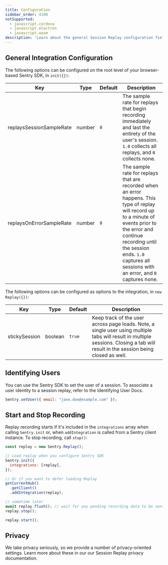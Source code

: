 ```yaml
---
title: Configuration
sidebar_order: 4100
notSupported:
  - javascript.cordova
  - javascript.electron
  - javascript.wasm
description: 'Learn about the general Session Replay configuration fields.'
---
```


<Include name="beta-note-session-replay.mdx" />

## General Integration Configuration

The following options can be configured on the root level of your browser-based Sentry SDK, in `init({})`:

| Key                      | Type   | Default | Description                                                                                                                                                                                                                                                       |
| ------------------------ | ------ | ------- | ----------------------------------------------------------------------------------------------------------------------------------------------------------------------------------------------------------------------------------------------------------------- |
| replaysSessionSampleRate | number | `0`     | The sample rate for replays that begin recording immediately and last the entirety of the user's session. `1.0` collects all replays, and `0` collects none.                                                                                                      |
| replaysOnErrorSampleRate | number | `0`     | The sample rate for replays that are recorded when an error happens. This type of replay will record up to a minute of events prior to the error and continue recording until the session ends. `1.0` captures all sessions with an error, and `0` captures none. |

The following options can be configured as options to the integration, in `new Replay({})`:

| Key           | Type    | Default | Description                                                                                                                                                                        |
| ------------- | ------- | ------- | ---------------------------------------------------------------------------------------------------------------------------------------------------------------------------------- |
| stickySession | boolean | `true`  | Keep track of the user across page loads. Note, a single user using multiple tabs will result in multiple sessions. Closing a tab will result in the session being closed as well. |

## Identifying Users

You can use the Sentry SDK to set the user of a session. To associate a user identity to a session replay, refer to the <PlatformLink to="/enriching-events/identify-user">Identifying User Docs</PlatformLink>.

```javascript
Sentry.setUser({ email: "jane.doe@example.com" });
```

## Start and Stop Recording

Replay recording starts if it's included in the `integrations` array when calling `Sentry.init` or, when `addIntegration` is called from a Sentry client instance. To stop recording, call `stop()`:

```javascript
const replay = new Sentry.Replay();

// Load replay when you configure Sentry SDK
Sentry.init({
  integrations: [replay],
});

// Or if you want to defer loading Replay
getCurrentHub()
  .getClient()
  .addIntegration(replay);

// sometime later
await replay.flush(); // wait for any pending recording data to be sent
replay.stop();

replay.start();
```

## Privacy

We take privacy seriously, so we provide a number of privacy-oriented settings. Learn more about these in our our <PlatformLink to="/session-replay/privacy/#privacy-configuration">Session Replay privacy documentation</PlatformLink>.
